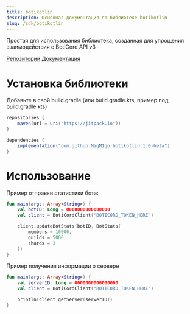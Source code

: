 ```yaml
---
title: botikotlin
description: Основная документация по библиотеке botikotlin
slug: /sdk/botikotlin
---
```


Простая для использования библиотека, созданная для упрощения взаимодействия с BotiCord API v3

[Репозиторий](https://github.com/MagM1go/botikotlin/)
[Документация](https://magmigo2.gitbook.io/boticord-kotlin/)

# Установка библиотеки

Добавьте в свой build.gradle (или build.gradle.kts, пример под build.gradle.kts)

```gradle
repositories {
    maven(url = uri("https://jitpack.io"))
}

dependencies {
    implementation("com.github.MagM1go:botikotlin:1.0-beta")
}
```

# Использование

Пример отправки статистики бота:

```kotlin
fun main(args: Array<String>) {
    val botID: Long = 0000000000000000
    val client = BotiCordClient("BOTICORD_TOKEN_HERE")

    client.updateBotStats(botID, BotStats(
        members = 10000,
        guilds = 5000,
        shards = 3
    ))
}
```

Пример получения информации о сервере

```kotlin
fun main(args: Array<String>) {
    val serverID: Long = 0000000000000000
    val client = BotiCordClient("BOTICORD_TOKEN_HERE")

    println(client.getServer(serverID))
}
```
